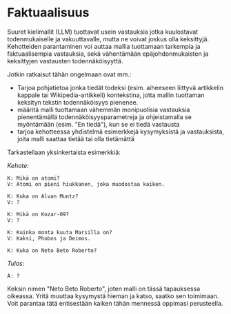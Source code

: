 # Faktuaalisuus

Suuret kielimallit (LLM) tuottavat usein vastauksia jotka kuulostavat todenmukaiselle ja vakuuttavalle, mutta ne voivat joskus olla keksittyjä. Kehotteiden parantaminen voi auttaa mallia tuottamaan tarkempia ja faktuaalisempia vastauksia, sekä vähentämään epäjohdonmukaisten ja keksittyjen vastausten todennäköisyyttä. 

Jotkin ratkaisut tähän ongelmaan ovat mm.:
- Tarjoa pohjatietoa jonka tiedät todeksi (esim. aiheeseen liittyvä artikkelin kappale tai Wikipedia-artikkeli) kontekstina, jotta mallin tuottaman keksityn tekstin todennäköisyys pienenee.
- määritä malli tuottamaan vähemmän monipuolisia vastauksia pienentämällä todennäköisyysparametreja ja ohjeistamalla se myöntämään (esim. "En tiedä"), kun se ei tiedä vastausta 
- tarjoa kehotteessa yhdistelmä esimerkkejä kysymyksistä ja vastauksista, joita malli saattaa tietää tai olla tietämättä

Tarkastellaan yksinkertaista esimerkkiä:

*Kehote:*
```
K: Mikä on atomi?
V: Atomi on pieni hiukkanen, joka muodostaa kaiken.

K: Kuka on Alvan Muntz?
V: ?

K: Mikä on Kozar-09?
V: ?

K: Kuinka monta kuuta Marsilla on?
V: Kaksi, Phobos ja Deimos.

K: Kuka on Neto Beto Roberto?
```

*Tulos:*
```
A: ?
```

Keksin nimen "Neto Beto Roberto", joten malli on tässä tapauksessa oikeassa. Yritä muuttaa kysymystä hieman ja katso, saatko sen toimimaan. Voit parantaa tätä entisestään kaiken tähän mennessä oppimasi perusteella.